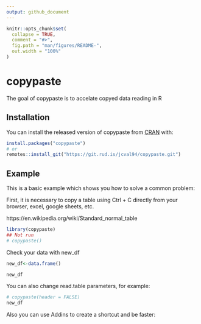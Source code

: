 ```yaml
---
output: github_document
---
```


<!-- README.md is generated from README.Rmd. Please edit that file -->

```r
knitr::opts_chunk$set(
  collapse = TRUE,
  comment = "#>",
  fig.path = "man/figures/README-",
  out.width = "100%"
)
```
# copypaste

<!-- badges: start -->
<!-- badges: end -->

The goal of copypaste is to accelate copyed data reading in R

## Installation

You can install the released version of copypaste from [CRAN](https://CRAN.R-project.org) with:

``` r
install.packages("copypaste")
# or
remotes::install_git("https://git.rud.is/jcval94/copypaste.git")
```

## Example

This is a basic example which shows you how to solve a common problem:

First, it is necessary to copy a table using Ctrl + C directly from your browser, excel, google sheets, etc.

https://en.wikipedia.org/wiki/Standard_normal_table



```r
library(copypaste)
## Not run
# copypaste()
```

Check your data with new_df
```r
new_df<-data.frame()
```


```r
new_df
```

You can also change read.table parameters, for example:

```r
# copypaste(header = FALSE)
new_df
```

Also you can use Addins to create a shortcut and be faster:

